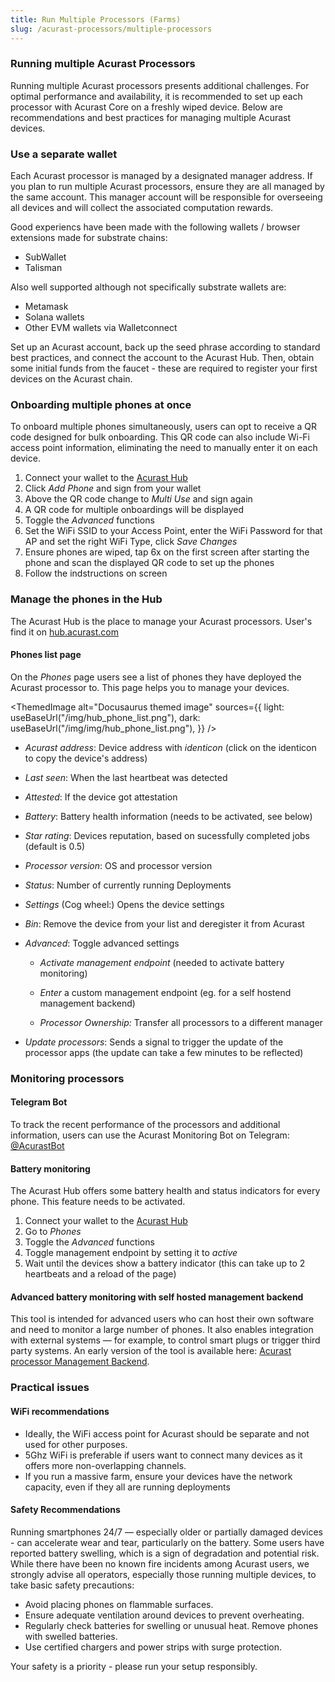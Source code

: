 ```yaml
---
title: Run Multiple Processors (Farms)
slug: /acurast-processors/multiple-processors
---
```



### Running multiple Acurast Processors

Running multiple Acurast processors presents additional challenges. For optimal performance and availability, it is recommended to set up each processor with Acurast Core on a freshly wiped device. Below are recommendations and best practices for managing multiple Acurast devices.


### Use a separate wallet
Each Acurast processor is managed by a designated manager address. If you plan to run multiple Acurast processors, ensure they are all managed by the same account. This manager account will be responsible for overseeing all devices and will collect the associated computation rewards.

Good experiencs have been made with the following wallets / browser extensions made for substrate chains:

- SubWallet
- Talisman

Also well supported although not specifically substrate wallets are:

- Metamask
- Solana wallets
- Other EVM wallets via Walletconnect

Set up an Acurast account, back up the seed phrase according to standard best practices, and connect the account to the Acurast Hub. Then, obtain some initial funds from the faucet - these are required to register your first devices on the Acurast chain.

### Onboarding multiple phones at once

To onboard multiple phones simultaneously, users can opt to receive a QR code designed for bulk onboarding. This QR code can also include Wi-Fi access point information, eliminating the need to manually enter it on each device.

1. Connect your wallet to the [Acurast Hub](https://hub.acurast.com)
2. Click *Add Phone* and sign from your wallet
3. Above the QR code change to *Multi Use* and sign again
4. A QR code for multiple onboardings will be displayed
5. Toggle the *Advanced* functions
6. Set the WiFi SSID to your Access Point, enter the WiFi Password for that AP and set the right WiFi Type, click *Save Changes*
7. Ensure phones are wiped, tap 6x on the first screen after starting the phone and scan the displayed QR code to set up the phones
8. Follow the indstructions on screen


### Manage the phones in the Hub

The Acurast Hub is the place to manage your Acurast processors. User's find it on [hub.acurast.com](https://hub.acurast.com)

#### Phones list page

On the *Phones* page users see a list of phones they have deployed the Acurast processor to. This page helps you to manage your devices. 

<ThemedImage alt="Docusaurus themed image" sources={{ light: useBaseUrl("/img/hub_phone_list.png"), dark: useBaseUrl("/img/img/hub_phone_list.png"), }} />

- *Acurast address*: Device address with *identicon* (click on the identicon to copy the device's address)  
- *Last seen*: When the last heartbeat was detected  
- *Attested*: If the device got attestation  
- *Battery*: Battery health information (needs to be activated, see below)  
- *Star rating*: Devices reputation, based on sucessfully completed jobs (default is 0.5)  
- *Processor version*: OS and processor version  
- *Status*: Number of currently running Deployments  

- *Settings* (Cog wheel:) Opens the device settings  
- *Bin*: Remove the device from your list and deregister it from Acurast  

- *Advanced*: Toggle advanced settings  
  - *Activate management endpoint* (needed to activate battery monitoring)  
  - *Enter* a custom management endpoint (eg. for a self hostend management backend)  

  - *Processor Ownership:* Transfer all processors to a different manager 



- *Update processors*: Sends a signal to trigger the update of the processor apps (the update can take a few minutes to be reflected)


### Monitoring processors


#### Telegram Bot

To track the recent performance of the processors and additional information, users can use the Acurast Monitoring Bot on Telegram: [@AcurastBot](https://t.me/AcurastBot)

#### Battery monitoring

The Acurast Hub offers some battery health and status indicators for every phone. This feature needs to be activated.

1. Connect your wallet to the [Acurast Hub](https://hub.acurast.com)
2. Go to *Phones*
3. Toggle the *Advanced* functions
4. Toggle management endpoint by setting it to *active*
5. Wait until the devices show a battery indicator (this can take up to 2 heartbeats and a reload of the page)

#### Advanced battery monitoring with self hosted management backend

This tool is intended for advanced users who can host their own software and need to monitor a large number of phones. It also enables integration with external systems — for example, to control smart plugs or trigger third party systems. An early version of the tool is available here: [Acurast processor Management Backend](https://github.com/Acurast/acurast-processor-management-backend). 


### Practical issues

#### WiFi recommendations

- Ideally, the WiFi access point for Acurast should be separate and not used for other purposes. 
- 5Ghz WiFi is preferable if users want to connect many devices as it offers more non-overlapping channels.
- If you run a massive farm, ensure your devices have the network capacity, even if they all are running deployments

#### Safety Recommendations 

Running smartphones 24/7 — especially older or partially damaged devices - can accelerate wear and tear, particularly on the battery. Some users have reported battery swelling, which is a sign of degradation and potential risk. While there have been no known fire incidents among Acurast users, we strongly advise all operators, especially those running multiple devices, to take basic safety precautions:

- Avoid placing phones on flammable surfaces.  
- Ensure adequate ventilation around devices to prevent overheating.  
- Regularly check batteries for swelling or unusual heat. Remove phones with swelled batteries.  
- Use certified chargers and power strips with surge protection.  

Your safety is a priority - please run your setup responsibly.




